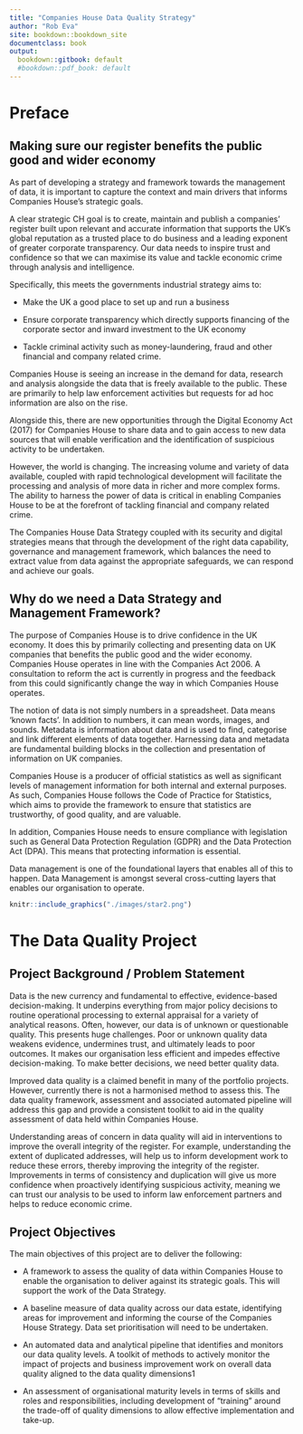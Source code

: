```yaml
---
title: "Companies House Data Quality Strategy"
author: "Rob Eva"
site: bookdown::bookdown_site
documentclass: book
output:
  bookdown::gitbook: default
  #bookdown::pdf_book: default
---
```


# Preface

## Making sure our register benefits the public good and wider economy 

As part of developing a strategy and framework towards the management of data, it is important to capture the context and main drivers that informs Companies House’s strategic goals.  

A clear strategic CH goal is to create, maintain and publish a companies’ register built upon relevant and accurate information that supports the UK’s global reputation as a trusted place to do business and a leading exponent of greater corporate transparency. Our data needs to inspire trust and confidence so that we can maximise its value and tackle economic crime through analysis and intelligence. 

Specifically, this meets the governments industrial strategy aims to:  

- Make the UK a good place to set up and run a business  

- Ensure corporate transparency which directly supports financing of the corporate sector and inward investment to the UK economy   

- Tackle criminal activity such as money-laundering, fraud and other financial and company related crime. 

Companies House is seeing an increase in the demand for data, research and analysis alongside the data that is freely available to the public. These are primarily to help law enforcement activities but requests for ad hoc information are also on the rise.  

Alongside this, there are new opportunities through the Digital Economy Act (2017) for Companies House to share data and to gain access to new data sources that will enable verification and the identification of suspicious activity to be undertaken. 

However, the world is changing. The increasing volume and variety of data available, coupled with rapid technological development will facilitate the processing and analysis of more data in richer and more complex forms. The ability to harness the power of data is critical in enabling Companies House to be at the forefront of tackling financial and company related crime.  

The Companies House Data Strategy coupled with its security and digital strategies means that through the development of the right data capability, governance and management framework, which balances the need to extract value from data against the appropriate safeguards, we can respond and achieve our goals. 

## Why do we need a Data Strategy and Management Framework?

The purpose of Companies House is to drive confidence in the UK economy. It does this by primarily collecting and presenting data on UK companies that benefits the public good and the wider economy. Companies House operates in line with the Companies Act 2006. A consultation to reform the act is currently in progress and the feedback from this could significantly change the way in which Companies House operates.  

The notion of data is not simply numbers in a spreadsheet. Data means ‘known facts’. In addition to numbers, it can mean words, images, and sounds. Metadata is information about data and is used to find, categorise and link different elements of data together. Harnessing data and metadata are fundamental building blocks in the collection and presentation of information on UK companies. 

Companies House is a producer of official statistics as well as significant levels of management information for both internal and external purposes. As such, Companies House follows the Code of Practice for Statistics, which aims to provide the framework to ensure that statistics are trustworthy, of good quality, and are valuable.  

In addition, Companies House needs to ensure compliance with legislation such as General Data Protection Regulation (GDPR) and the Data Protection Act (DPA). This means that protecting information is essential. 

Data management is one of the foundational layers that enables all of this to happen. Data Management is amongst several cross-cutting layers that enables our organisation to operate.  

```r
knitr::include_graphics("./images/star2.png")
```

# The Data Quality Project

## Project Background / Problem Statement

Data is the new currency and fundamental to effective, evidence-based decision-making. It underpins everything from major policy decisions to routine operational processing to external appraisal for a variety of analytical reasons. Often, however, our data is of unknown or questionable quality. This presents huge challenges. Poor or unknown quality data weakens evidence, undermines trust, and ultimately leads to poor outcomes. It makes our organisation less efficient and impedes effective decision-making. To make better decisions, we need better quality data. 

Improved data quality is a claimed benefit in many of the portfolio projects. However, currently there is not a harmonised method to assess this. The data quality framework, assessment and associated automated pipeline will address this gap and provide a consistent toolkit to aid in the quality assessment of data held within Companies House. 

Understanding areas of concern in data quality will aid in interventions to improve the overall integrity of the register. For example, understanding the extent of duplicated addresses, will help us to inform development work to reduce these errors, thereby improving the integrity of the register. Improvements in terms of consistency and duplication will give us more confidence when proactively identifying suspicious activity, meaning we can trust our analysis to be used to inform law enforcement partners and helps to reduce economic crime. 

## Project Objectives 

The main objectives of this project are to deliver the following: 

- A framework to assess the quality of data within Companies House to enable the organisation to deliver against its strategic goals. This will support the work of the Data Strategy. 

- A baseline measure of data quality across our data estate, identifying areas for improvement and informing the course of the Companies House Strategy. Data set prioritisation will need to be undertaken. 

- An automated data and analytical pipeline that identifies and monitors our data quality levels. A toolkit of methods to actively monitor the impact of projects and business improvement work on overall data quality aligned to the data quality dimensions1 

- An assessment of organisational maturity levels in terms of skills and roles and responsibilities, including development of "training" around the trade-off of quality dimensions to allow effective implementation and take-up. 

